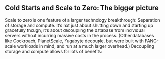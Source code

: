 
## Cold Starts and Scale to Zero: The bigger picture

Scale to zero is one feature of a larger technology breakthrough: Separation of storage and compute. It’s not just about shutting down and starting up gracefully though, it’s about decoupling the database from individual servers without incurring massive costs in the process. (Other databases like Cockroach, PlanetScale, Yugabyte decouple, but were built with FANG-scale workloads in mind, and run at a much larger overhead.) Decoupling storage and compute allows for lots of benefits: 